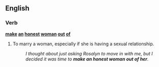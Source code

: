 ==English==

===Verb===
'''[[make]] [[an]] [[honest]] [[woman]] [[out]] [[of]]'''

# {{idiomatic|informal}} To marry a woman, especially if she is having a sexual relationship.
#: ''I thought about just asking Rosalyn to move in with me, but I decided it was time to '''make an honest woman out of her'''.''
